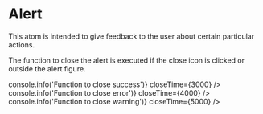 

<Meta
  title='Components|Atoms/Alert'
  component={Alert}
/>

# Alert

This atom is intended to give feedback to the user about certain particular actions.

The function to close the alert is executed if the close icon is clicked or outside the alert figure.

<Preview>
  <Story name='Alert with a type success'>
    <div style={{height: '100px'}}>
      <Alert
        type='success'
        message='It is Ok'
        onClose={() => console.info('Function to close <Alert /> success')}
        closeTime={3000}
      />
    </div>
  </Story>
</Preview>

<Preview>
  <Story name='Alert with a type error'>
    <div style={{height: '100px'}}>
      <Alert
        type='error'
        message='This is an error'
        onClose={() => console.info('Function to close <Alert /> error')}
        closeTime={4000}
      />
    </div>
  </Story>
</Preview>

<Preview>
  <Story name='Alert with a type warning'>
    <div style={{height: '100px'}}>
      <Alert
        type='warning'
        message='Warning'
        onClose={() => console.info('Function to close <Alert /> warning')}
        closeTime={5000}
      />
    </div>
  </Story>
</Preview>
